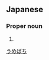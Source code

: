 ==Japanese==
{{ja-kanjitab|梅|鉢}}

===Proper noun===
{{ja-pos|proper|うめばち}}

# {{surname|lang=ja}}

[[Category:Japanese surnames|うめばち]]